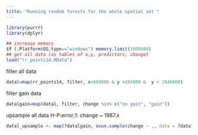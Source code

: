 ```yaml
---
title: "Running random forests for the whole spatial set "
---
```

```r
library(purrr)
library(dplyr)
```

```r
## increase memory
if (.Platform$OS.type=="windows") memory.limit(1000000)
## get all data (as tables of x,y, predictors, change)
load("rr_points14.RData")
```
filter all data
```r
datal=map(rr_points14, filter, x<604000 & y >284000 &  y < 2846000)
```
filter gain data
```r
datalgain=map(datal, filter, change %in% c("no gain", "gain"))
```
upsample all data
H-P:error;1: change ~ 1987.x
```r
datal_upsample <- map(?datalgain, ovun.sample(change ~ ., data = ?datalgain, method = "both", N=1500)$data)

```

